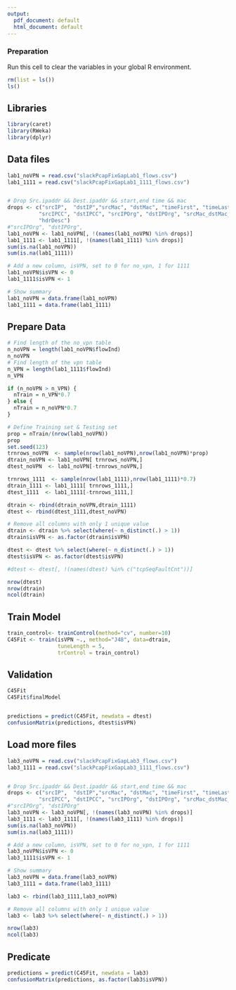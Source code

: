 ```yaml
---
output:
  pdf_document: default
  html_document: default
---
```

### Preparation

Run this cell to clear the variables in your global R environment.

```r
rm(list = ls())
ls()
```

## Libraries

```r
library(caret)
library(RWeka)
library(dplyr)
```


## Data files
```r
lab1_noVPN = read.csv("slackPcapFixGapLab1_flows.csv")
lab1_1111 = read.csv("slackPcapFixGapLab1_1111_flows.csv")


# Drop Src.ipaddr && Dest.ipaddr && start,end time && mac
drops <- c("srcIP",  "dstIP","srcMac", "dstMac", "timeFirst", "timeLast",
          "srcIPCC", "dstIPCC", "srcIPOrg", "dstIPOrg", "srcMac_dstMac_numP", "dstPortClass", "srcMacLbl_dstMacLbl", "ethVlanID",
          "hdrDesc")
#"srcIPOrg", "dstIPOrg", 
lab1_noVPN <- lab1_noVPN[, !(names(lab1_noVPN) %in% drops)]
lab1_1111 <- lab1_1111[, !(names(lab1_1111) %in% drops)]
sum(is.na(lab1_noVPN))
sum(is.na(lab1_1111))

# Add a new column, isVPN, set to 0 for no_vpn, 1 for 1111
lab1_noVPN$isVPN <- 0
lab1_1111$isVPN <- 1

# Show summary
lab1_noVPN = data.frame(lab1_noVPN)
lab1_1111 = data.frame(lab1_1111)
```

## Prepare Data

```r
# Find length of the no_vpn table
n_noVPN = length(lab1_noVPN$flowInd)
n_noVPN
# Find length of the vpn table
n_VPN = length(lab1_1111$flowInd)
n_VPN

if (n_noVPN > n_VPN) {
  nTrain = n_VPN*0.7
} else {
  nTrain = n_noVPN*0.7
}

# Define Training set & Testing set
prop = nTrain/(nrow(lab1_noVPN))
prop
set.seed(123)
trnrows_noVPN  <- sample(nrow(lab1_noVPN),nrow(lab1_noVPN)*prop)
dtrain_noVPN <- lab1_noVPN[ trnrows_noVPN,]
dtest_noVPN  <- lab1_noVPN[-trnrows_noVPN,]

trnrows_1111  <- sample(nrow(lab1_1111),nrow(lab1_1111)*0.7)
dtrain_1111 <- lab1_1111[ trnrows_1111,]
dtest_1111  <- lab1_1111[-trnrows_1111,]

dtrain <- rbind(dtrain_noVPN,dtrain_1111)
dtest <- rbind(dtest_1111,dtest_noVPN)

# Remove all columns with only 1 unique value
dtrain <- dtrain %>% select(where(~ n_distinct(.) > 1))
dtrain$isVPN <- as.factor(dtrain$isVPN)

dtest <- dtest %>% select(where(~ n_distinct(.) > 1))
dtest$isVPN <- as.factor(dtest$isVPN)

#dtest <- dtest[, !(names(dtest) %in% c("tcpSeqFaultCnt"))]

nrow(dtest)
nrow(dtrain)
ncol(dtrain)
```


## Train Model

```r

train_control<- trainControl(method="cv", number=10)
C45Fit <- train(isVPN ~., method="J48", data=dtrain,
                tuneLength = 5,
                trControl = train_control)

```



## Validation
```r
C45Fit
C45Fit$finalModel


predictions = predict(C45Fit, newdata = dtest)
confusionMatrix(predictions, dtest$isVPN)
```


## Load more files
```r
lab3_noVPN = read.csv("slackPcapFixGapLab3_flows.csv")
lab3_1111 = read.csv("slackPcapFixGapLab3_1111_flows.csv")


# Drop Src.ipaddr && Dest.ipaddr && start,end time && mac
drops <- c("srcIP",  "dstIP","srcMac", "dstMac", "timeFirst", "timeLast",
          "srcIPCC", "dstIPCC", "srcIPOrg", "dstIPOrg", "srcMac_dstMac_numP", "dstPortClass", "srcMacLbl_dstMacLbl", "ethVlanID")
#"srcIPOrg", "dstIPOrg"
lab3_noVPN <- lab3_noVPN[, !(names(lab3_noVPN) %in% drops)]
lab3_1111 <- lab3_1111[, !(names(lab3_1111) %in% drops)]
sum(is.na(lab3_noVPN))
sum(is.na(lab3_1111))

# Add a new column, isVPN, set to 0 for no_vpn, 1 for 1111
lab3_noVPN$isVPN <- 0
lab3_1111$isVPN <- 1

# Show summary
lab3_noVPN = data.frame(lab3_noVPN)
lab3_1111 = data.frame(lab3_1111)

lab3 <- rbind(lab3_1111,lab3_noVPN)

# Remove all columns with only 1 unique value
lab3 <- lab3 %>% select(where(~ n_distinct(.) > 1))

nrow(lab3)
ncol(lab3)

```

## Predicate
```r
predictions = predict(C45Fit, newdata = lab3)
confusionMatrix(predictions, as.factor(lab3$isVPN))
```